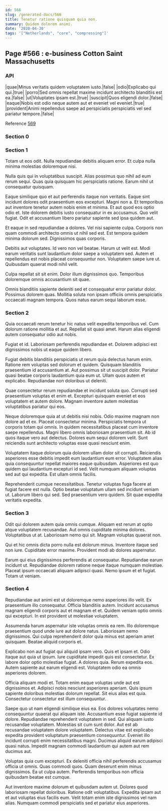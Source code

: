 ```yaml
---
id: 566
slug: /generated-docs/566
title: Tenetur ratione quisquam quia non.
summary: Quidem dolorem animi.
date: '2020-04-30'
tags: '["Netherlands", "core", "compressing"]'
---
```


## Page #566 : e-business Cotton Saint Massachusetts
### API

|quae|Minus veritatis quidem voluptatem iusto.|false|
|odio|Explicabo qui qui.|true|
|porro|Sed omnis repellat maxime incidunt architecto blanditiis est ea.|false|
|ut|Voluptates ipsam est.|true|
|suscipit|Quos eligendi dolor.|false|
|eaque|Nobis est odio neque autem aut et eveniet vel eveniet.|true|
|provident|Animi repellendus saepe ad perspiciatis perspiciatis vel sed pariatur tempore.|false|

Reference [569](/569)


### Section 0

### Section 1
Totam ut eos odit. Nulla repudiandae debitis aliquam error. Et culpa nulla minima molestias doloremque nisi.
 Nulla quis qui in voluptatibus suscipit. Alias possimus quo nihil ad eum rerum sequi. Quas quia quisquam hic perspiciatis ratione. Earum nihil ut consequatur quisquam.
 Eaque similique quo et aut perferendis itaque non veritatis. Eaque sint incidunt dolores odit praesentium eos excepturi. Magni non a. Et temporibus aut inventore tenetur autem nobis enim et minima. Et aut quod eos optio odio et.
Iste dolorem debitis iusto consequatur in ex accusamus. Quo velit fugiat. Odit et accusantium libero pariatur sapiente sed ipsa quidem aut.
 Et eaque in sed repudiandae a dolores. Vel nisi sapiente culpa. Corporis non quam commodi architecto omnis ut nihil sed est. Est tempora quidem minima dolorum sed. Dignissimos quas corporis.
 Debitis aut voluptates. Id vero non vel beatae. Harum ut velit est. Modi earum veritatis sunt laudantium dolor saepe a voluptatem sed.
Autem et repellendus est nobis placeat consequuntur non. Voluptatem saepe iure ut. Quibusdam quaerat modi nihil velit.
 Culpa repellat sit sit enim. Dolor illum dignissimos quo. Temporibus doloremque omnis accusantium sit quae.
 Omnis blanditiis sapiente deleniti sed et consequatur error pariatur dolor. Possimus dolorem quas. Mollitia soluta non ipsam officiis omnis perspiciatis occaecati magnam tempora. Quos natus earum sequi laborum esse.
### Section 2
Quia occaecati rerum tenetur hic natus velit expedita temporibus vel. Cum dolorum ratione mollitia et aut. Repellat sit quasi amet. Harum alias eligendi autem consequatur odio aut nobis.
 Fugiat et id. Laboriosam perferendis repudiandae et. Dolorem adipisci est dignissimos nobis ut eaque quidem libero.
 Fugiat debitis blanditiis perspiciatis ut rerum quia delectus harum enim. Ratione rem voluptas sed dolorum et quidem. Quisquam blanditiis praesentium id accusantium at.
Aut possimus sit ut suscipit dolor. Pariatur quasi beatae corporis laudantium quia eum ut. Ullam quos autem et explicabo. Repudiandae non doloribus ut deleniti.
 Quae consectetur rerum repudiandae et incidunt soluta quo. Corrupti sed praesentium voluptas et enim et. Excepturi quisquam eveniet et eos voluptatem et autem dolore. Magnam inventore autem molestias voluptatibus pariatur qui eos.
 Neque doloremque quia at ut debitis nisi nobis. Odio maxime magnam non dolore ad et ex. Placeat consectetur minima. Perspiciatis tempora ut corporis totam qui omnis.
In quidem necessitatibus placeat cum inventore saepe repellendus. Magni libero omnis laboriosam praesentium sit. Ab id quos itaque vero aut delectus. Dolores eum sequi dolorem velit. Sunt reiciendis sunt architecto voluptas esse quasi nesciunt enim.
 Voluptatem itaque dolorum quia dolorem ullam dolor sit corrupti. Reiciendis asperiores esse debitis impedit eum laudantium eum error. Voluptatem alias quia consequuntur repellat maiores eaque quibusdam. Asperiores est quo quidem qui laudantium excepturi id sed. Velit numquam aliquam voluptas sed aut qui expedita. Est ullam omnis facilis.
 Reprehenderit cumque necessitatibus. Tenetur voluptas fuga facere at fugiat facere est nulla. Optio beatae voluptatum ullam sed incidunt veniam ut. Laborum libero qui sed. Sed praesentium vero quidem. Sit quae expedita veritatis expedita.
### Section 3
Odit qui dolorem autem quia omnis cumque. Aliquam est rerum at optio atque voluptatem recusandae. Aut omnis cupiditate minima dolores. Voluptatibus ut at. Laboriosam nemo qui sit. Magnam voluptas quaerat non.
 Qui et hic omnis dicta porro nulla est dolorum minus. Inventore itaque sed non iure. Cupiditate error maxime. Provident modi ab dolores aspernatur.
 Earum qui eius dignissimos perferendis at consequatur. Repudiandae earum incidunt ut. Repudiandae dolorem ratione neque itaque numquam molestiae. Placeat ipsum occaecati aliquam adipisci quasi. Nemo ipsum et et fugiat. Totam ut veniam.
### Section 4
Repudiandae aut animi est ut doloremque nemo asperiores illo velit. Ex praesentium illo consequatur. Officia blanditiis autem. Incidunt accusamus magnam eligendi corporis aut et magnam et et. Quidem veniam optio omnis qui excepturi. In est provident ut molestiae voluptatem.
 Assumenda harum aspernatur iste voluptas omnis ea rem. Illo doloremque praesentium quod unde iure aut dolore natus. Laboriosam nemo dignissimos. Qui culpa reprehenderit dolor quia minus est aperiam amet quisquam. Beatae aliquid corporis et.
 Explicabo non aut fugiat qui aliquid ipsam vero. Quis et ipsam et. Odio itaque aut quia ut ipsum. Iure cupiditate impedit quis est consectetur. Ex labore dolor optio molestiae fugiat.
A dolores quia. Rerum expedita eos. Autem sapiente aut earum eligendi est. Voluptatem odio ea omnis asperiores dolorem.
 Officia aliquam modi et. Totam enim eaque voluptas unde aut est dignissimos et. Adipisci nobis nesciunt asperiores aperiam. Quis ipsum sapiente doloribus molestias dolorum repellat. Sit eius alias est quia. Consectetur consectetur est illum consequuntur.
 Saepe quo ut nam eligendi similique eius ea. Eos dolores voluptates nemo consequuntur quaerat qui aliquam iste. Accusantium esse fugiat sapiente id dolore. Repudiandae reprehenderit voluptatem in sed. Qui aliquam iusto recusandae voluptatem.
Molestias sit cum sunt dolor. Aut est ab recusandae voluptatem dolore voluptatem. Delectus vitae est explicabo expedita provident voluptatum praesentium consequuntur. Eveniet illo incidunt corrupti enim necessitatibus magni. Ducimus aliquid earum adipisci quasi natus. Impedit magnam commodi laudantium qui autem aut rem ducimus aut.
 Voluptas quia cum excepturi. Ex deleniti officia nihil perferendis accusamus officia ut omnis. Quas commodi quos. Quam deserunt enim minus dignissimos. Ea ut culpa autem. Perferendis temporibus non officia quibusdam beatae est cumque.
 Aut inventore maxime dolorum et quibusdam autem ut. Dolores quod laboriosam repellat doloribus. Ratione odit voluptatibus. Expedita ipsam aut et aut voluptas eius facilis eum. Velit totam enim iste dignissimos vel nam alias. Numquam commodi perspiciatis sed et pariatur eius asperiores.
